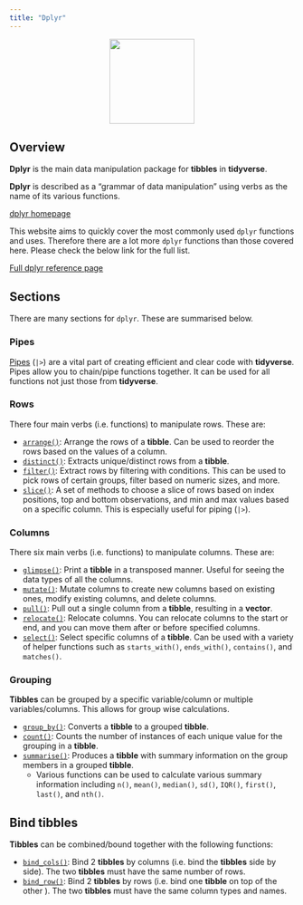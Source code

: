 ```yaml
---
title: "Dplyr"
---
```


<center>
![](../images/dplyr.png){style="width:150px"}
</center>

## Overview

__Dplyr__ is the main data manipulation package for __tibbles__ in __tidyverse__.

__Dplyr__ is described as a "grammar of data manipulation" using verbs as the name of its various functions.

[dplyr homepage](https://dplyr.tidyverse.org//)

This website aims to quickly cover the most commonly used `dplyr` functions and uses.
Therefore there are a lot more `dplyr` functions than those covered here.
Please check the below link for the full list.

[Full dplyr reference page](https://dplyr.tidyverse.org//reference/index.html)

## Sections

There are many sections for `dplyr`. These are summarised below.

### Pipes

[Pipes](/dplyr/pipes.qmd) (`|>`) are a vital part of creating efficient and clear code with __tidyverse__. 
Pipes allow you to chain/pipe functions together.
It can be used for all functions not just those from __tidyverse__.

### Rows

There four main verbs (i.e. functions) to manipulate rows. These are:

- [`arrange()`](/dplyr/arrange.qmd): Arrange the rows of a __tibble__. Can be used to reorder the rows based on the values of a column.
- [`distinct()`](/dplyr/distinct.qmd): Extracts unique/distinct rows from a __tibble__.
- [`filter()`](/dplyr/filter.qmd): Extract rows by filtering with conditions. This can be used to pick rows of certain groups, filter based on numeric sizes, and more.
- [`slice()`](/dplyr/slice.qmd): A set of methods to choose a slice of rows based on index positions, top and bottom observations, and min and max values based on a specific column. This is especially useful for piping (`|>`).

### Columns

There six main verbs (i.e. functions) to manipulate columns. These are:

- [`glimpse()`](/dplyr/glimpse.qmd): Print a __tibble__ in a transposed manner. Useful for seeing the data types of all the columns.
- [`mutate()`](/dplyr/mutate.qmd): Mutate columns to create new columns based on existing ones, modify existing columns, and delete columns.
- [`pull()`](/dplyr/pull.qmd): Pull out a single column from a __tibble__, resulting in a __vector__.
- [`relocate()`](/dplyr/relocate.qmd): Relocate columns. You can relocate columns to the start or end, and you can move them after or before specified columns.
- [`select()`](/dplyr/select.qmd): Select specific columns of a __tibble__. Can be used with a variety of helper functions such as `starts_with()`, `ends_with()`, `contains()`, and `matches()`.

### Grouping

__Tibbles__ can be grouped by a specific variable/column or multiple variables/columns. This allows for group wise calculations.

- [`group_by()`](/dplyr/group_by.qmd): Converts a __tibble__ to a grouped __tibble__.
- [`count()`](/dplyr/count.qmd): Counts the number of instances of each unique value for the grouping in a __tibble__.
- [`summarise()`](/dplyr/summarise.qmd): Produces a __tibble__ with summary information on the group members in a grouped __tibble__. 
    - Various functions can be used to calculate various summary information including `n()`, `mean()`, `median()`, `sd()`, `IQR()`, `first()`, `last()`, and `nth()`.

## Bind tibbles

__Tibbles__ can be combined/bound together with the following functions:

- [`bind_cols()`](/dplyr/bind_tibbles.qmd#bind-by-columns): Bind 2 __tibbles__ by columns (i.e. bind the __tibbles__ side by side). The two __tibbles__ must have the same number of rows.
- [`bind_row()`](/dplyr/bind_tibbles.qmd#bind-by-rows): Bind 2 __tibbles__ by rows (i.e. bind one __tibble__ on top of the other ). The two __tibbles__ must have the same column types and names.